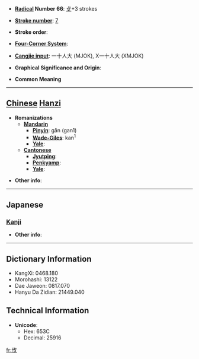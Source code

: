 * '''[[Wiktionary:Chinese radical index| Radical]] Number 66''': [[Wiktionary:Chinese radical index 攴|攴]]+3 strokes

* '''[[Wiktionary:Chinese total strokes index|Stroke number]]''': [[Wiktionary:Chinese total strokes index 7|7]]

* '''Stroke order''': 

* '''[[Wiktionary:Chinese four corner index|Four-Corner System]]''': 

* '''[[Wiktionary:Chinese Cangjie index|Cangjie input]]''': 一十人大 (MJOK), X一十人大 (XMJOK)

* '''Graphical Significance and Origin''': 

* '''Common Meaning'''

----

== [[Chinese]] [[Hanzi]] ==

* '''Romanizations'''
** '''[[Mandarin]]'''
*** '''[[Pinyin]]''': gān (gan1)
*** '''[[Wade-Giles]]''': kan<sup>1</sup>
*** '''[[Yale]]''': 
** '''[[Cantonese]]'''
*** '''[[Jyutping]]''':
*** '''[[Penkyamp]]''': 
*** '''[[Yale]]''': 

* '''Other info''': 

----

==Japanese==
===[[Kanji]]===
{{kanji|on readings=[[かん]] (kan), [[がん]] (gan)
|kun readings=[[もとめる]] (motomeru), [[える]] (eru), [[とめる]] (tomeru)
}}

* '''Other info''':  

----

== Dictionary Information ==

* KangXi: 0468.180
* Morohashi: 13122
* Dae Jaweon: 0817.070
* Hanyu Da Zidian: 21449.040

== Technical Information ==

* '''Unicode''':
** Hex: 653C
** Decimal: 25916

[[fr:攼]]